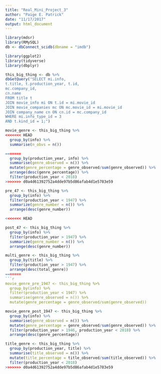 ```yaml
---
title: "Real_Mini_Project_3"
author: "Paige E. Patrick"
date: "11/17/2017"
output: html_document
---
```


```r
library(mdsr)
library(RMySQL)
db <- dbConnect_scidb(dbname = "imdb")
```

```r
library(ggplot2)
library(tidyverse)
library(dbplyr)
```

```r
this_big_thing <- db %>%
dbGetQuery("SELECT mi.info, 
t.title, t.production_year, t.id, 
mc.company_id,
cn.name
FROM title t
JOIN movie_info mi ON t.id = mi.movie_id
JOIN movie_companies mc ON mc.movie_id = mi.movie_id
JOIN company_name cn ON cn.id = mc.company_id
WHERE mi.info_type_id = 3
AND t.kind_id = 1;")
```

```r
movie_genre <- this_big_thing %>%
<<<<<<< HEAD
  group_by(info) %>%
  summarise(n_obvs = n())

=======
  group_by(production_year, info) %>%
  summarise(genre_observed = n()) %>%
  mutate(genre_percentage = genre_observed/sum(genre_observed)) %>%
  arrange(desc(genre_percentage)) %>%
  filter(production_year < 2018)
>>>>>>> d0a4d61392752a4dde97b5d86afab4d1e5783e59
```
```r
pre_47 <- this_big_thing %>%
  group_by(info) %>%
  filter(production_year < 1947) %>%
  summarize(genre_number = n()) %>%
  arrange(desc(genre_number))

<<<<<<< HEAD
```

```r
post_47 <- this_big_thing %>%
  group_by(info) %>%
  filter(production_year > 1947) %>%
  summarize(genre_number = n()) %>%
  arrange(desc(genre_number))
```
```r
multi_genre <- this_big_thing %>%
  group_by(title) %>%
  filter(production_year > 1947) %>%
  arrange(desc(total_genre))
=======
```r
movie_genre_pre_1947 <- this_big_thing %>%
  group_by(info) %>%
  filter(production_year < 1947) %>%
  summarise(genre_observed = n()) %>%
  mutate(genre_percentage = genre_observed/sum(genre_observed))
```

```r
movie_genre_post_1947 <- this_big_thing %>%
  group_by(info) %>%
  summarise(genre_observed = n()) %>% 
  mutate(genre_percentage = genre_observed/sum(genre_observed)) %>%
  filter(production_year > 1946, production_year < 2018) %>%
  arrange(desc(genre_percentage))
```

```r
title_genre <- this_big_thing %>%
  group_by(production_year, title) %>%
  summarise(title_observed = n()) %>%
  mutate(title_percentage = title_observed/sum(title_observed)) %>%
  filter(production_year < 2018)
>>>>>>> d0a4d61392752a4dde97b5d86afab4d1e5783e59
```

